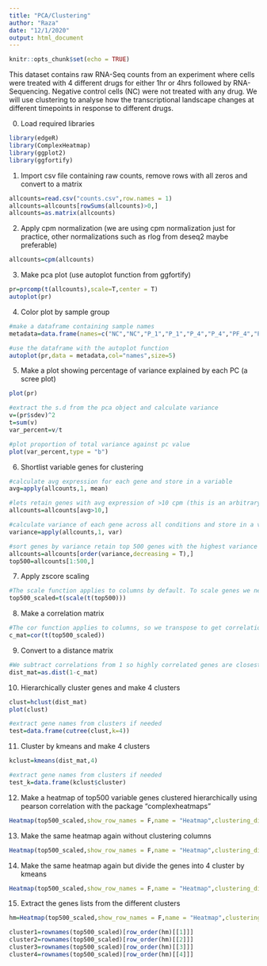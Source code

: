 ```yaml
---
title: "PCA/Clustering"
author: "Raza"
date: "12/1/2020"
output: html_document
---
```


```r
knitr::opts_chunk$set(echo = TRUE)
```

This dataset contains raw RNA-Seq counts from an experiment where cells were treated with 4 different drugs for either 1hr or 4hrs followed by RNA-Sequencing. Negative control cells (NC) were not treated with any drug. We will use clustering to analyse how the transcriptional landscape changes at different timepoints in response to different drugs. 

0. Load required libraries
```r
library(edgeR)
library(ComplexHeatmap)
library(ggplot2)
library(ggfortify)
```

1. Import csv file containing raw counts, remove rows with all zeros and convert to a matrix
```r
allcounts=read.csv("counts.csv",row.names = 1)
allcounts=allcounts[rowSums(allcounts)>0,]
allcounts=as.matrix(allcounts)

```

2. Apply cpm normalization (we are using cpm normalization just for practice, other normalizations such as rlog from deseq2 maybe preferable)
```r
allcounts=cpm(allcounts)

```

3. Make pca plot (use autoplot function from ggfortify)
```r
pr=prcomp(t(allcounts),scale=T,center = T)
autoplot(pr)

```

4. Color plot by sample group
```r
#make a dataframe containing sample names
metadata=data.frame(names=c("NC","NC","P_1","P_1","P_4","P_4","PF_4","PF_4","TP_4","TP_4","MT_4","MT_4"))

#use the dataframe with the autoplot function
autoplot(pr,data = metadata,col="names",size=5)

```

5. Make a plot showing percentage of variance explained by each PC (a scree plot)
```r

plot(pr)

#extract the s.d from the pca object and calculate variance 
v=(pr$sdev)^2
t=sum(v)
var_percent=v/t

#plot proportion of total variance against pc value
plot(var_percent,type = "b")

```

6. Shortlist variable genes for clustering
```r
#calculate avg expression for each gene and store in a variable
avg=apply(allcounts,1, mean)

#lets retain genes with avg expression of >10 cpm (this is an arbitrary threshold)
allcounts=allcounts[avg>10,] 

#calculate variance of each gene across all conditions and store in a variable
variance=apply(allcounts,1, var)

#sort genes by variance retain top 500 genes with the highest variance
allcounts=allcounts[order(variance,decreasing = T),]
top500=allcounts[1:500,]

```

7. Apply zscore scaling 
```r
#The scale function applies to columns by default. To scale genes we need to scale by row, so we transpose before and after scaling 
top500_scaled=t(scale(t(top500)))


```

8. Make a correlation matrix
```r
#The cor function applies to columns, so we transpose to get correlation between genes
c_mat=cor(t(top500_scaled))

```

9. Convert to a distance matrix
```r
#We subtract correlations from 1 so highly correlated genes are closest in terms of distance and vice versa
dist_mat=as.dist(1-c_mat)

```

10. Hierarchically cluster genes and make 4 clusters
```r
clust=hclust(dist_mat)
plot(clust)

#extract gene names from clusters if needed
test=data.frame(cutree(clust,k=4))


```

11. Cluster by kmeans and make 4 clusters 
```r
kclust=kmeans(dist_mat,4)

#extract gene names from clusters if needed
test_k=data.frame(kclust$cluster)

```


12. Make a heatmap of top500 variable genes clustered hierarchically using pearson correlation with the package "complexheatmaps"
```r
Heatmap(top500_scaled,show_row_names = F,name = "Heatmap",clustering_distance_rows = "pearson")

```

13. Make the same heatmap again without clustering columns
```r
Heatmap(top500_scaled,show_row_names = F,name = "Heatmap",clustering_distance_rows = "pearson",cluster_columns = F)


```

14. Make the same heatmap again but divide the genes into 4 cluster by kmeans
```r
Heatmap(top500_scaled,show_row_names = F,name = "Heatmap",clustering_distance_rows = "pearson",cluster_columns = F,row_km = 4)


```

15. Extract the genes lists from the different clusters
```r
hm=Heatmap(top500_scaled,show_row_names = F,name = "Heatmap",clustering_distance_rows = "pearson",cluster_columns = F,row_km = 4)

cluster1=rownames(top500_scaled)[row_order(hm)[[1]]]
cluster2=rownames(top500_scaled)[row_order(hm)[[2]]]
cluster3=rownames(top500_scaled)[row_order(hm)[[3]]]
cluster4=rownames(top500_scaled)[row_order(hm)[[4]]]
```


